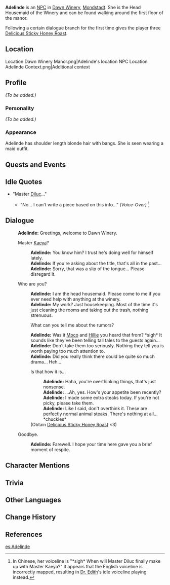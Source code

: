{{Meta
|missing_NPC_profile  = yes
}}
{{Character Infobox
|type             = NPC
|image            = NPC Adelinde.png
|region           = Mondstadt
|affiliation      = Dawn Winery
|title            = Head Housemaid
|dialoguereward   = {{Card|Delicious Sticky Honey Roast|3}}
|voiceJP          = [http://amuleto.jp/talents/tabatanene.html Nene Tabata (田畑寧々)]<ref>Amuleto: [http://amuleto.jp/talents/tabatanene.html JP VA's Profile]</ref>
}}
'''Adelinde''' is an [[NPC]] in [[Dawn Winery]], [[Mondstadt]]. She is the Head Housemaid of the Winery and can be found walking around the first floor of the manor.

Following a certain dialogue branch for the first time gives the player three [[Delicious Sticky Honey Roast]].

==Location==
<gallery hideaddbutton="true" captionalign="center">
Location Dawn Winery Manor.png|Adelinde's location
NPC Location Adelinde Context.png|Additional context
</gallery>

==Profile==
''(To be added.)''

===Personality===
''(To be added.)''

===Appearance===
Adelinde has shoulder length blonde hair with bangs. She is seen wearing a maid outfit.

==Quests and Events==
{{Quest Appearances}}

==Idle Quotes==
* "Master [[Diluc]]..."
** {{A|VO Adelinde 01.ogg}} "No... I can't write a piece based on this info..." ''(Voice-Over)'' <ref group="Note">In Chinese, her voiceline is "*sigh* When will Master Diluc finally make up with Master Kaeya?" It appears that the English voiceline is incorrectly mapped, resulting in [[Dr. Edith]]'s idle voiceline playing instead.</ref>

==Dialogue==
{{Dialogue start}}
:'''Adelinde:''' Greetings, welcome to Dawn Winery.
:{{DIcon}} Master [[Kaeya]]?
::'''Adelinde:''' You know him? I trust he's doing well for himself lately.
::'''Adelinde:''' If you're asking about the title, that's all in the past...
::'''Adelinde:''' Sorry, that was a slip of the tongue... Please disregard it.
:{{DIcon}} Who are you?
::'''Adelinde:''' I am the head housemaid. Please come to me if you ever need help with anything at the winery.
::'''Adelinde:''' My work? Just housekeeping. Most of the time it's just cleaning the rooms and taking out the trash, nothing strenuous.
::{{DIcon}} What can you tell me about the rumors?
::'''Adelinde:''' Was it [[Moco]] and [[Hillie]] you heard that from? *sigh* It sounds like they've been telling tall tales to the guests again...
::'''Adelinde:''' Don't take them too seriously. Nothing they tell you is worth paying too much attention to.
::'''Adelinde:''' Did you really think there could be quite so much drama... Heh...
::{{DIcon|Reward}} Is that how it is...
:::'''Adelinde:''' Haha, you're overthinking things, that's just nonsense.
:::'''Adelinde:''' ...Ah, yes. How's your appetite been recently?
:::'''Adelinde:''' I made some extra steaks today. If you're not picky, please take them.
:::'''Adelinde:''' Like I said, don't overthink it. These are perfectly normal animal steaks. There's nothing {{sic|wrong them}} at all... *chuckles*
::;(Obtain [[Delicious Sticky Honey Roast]] ×3)
:{{DIcon}} Goodbye.
::'''Adelinde:''' Farewell. I hope your time here gave you a brief moment of respite.
{{Dialogue end}}

==Character Mentions==
{{Character Mentions}}

==Trivia==
{{Reflist|note=1}}

==Other Languages==
{{Other Languages|default_hidden = 1
|en      = Adelinde
|zhs     = 爱德琳
|zhs_rm  = Àidélín
|zht     = 愛德琳
|zht_rm  = Àidélín
|ja      = アデリン
|ja_rm   = Aderin
|ko      = 아델린
|ko_rm   = Adellin
|es      = Adelinde
|fr      = Adeline
|ru      = Аделинда
|th      = Adelinde
|vi      = Adelinde
|de      = Adelinde
|id      = Adelinde
|pt      = Adelinde
}}

==Change History==
{{Change History|1.0}}

==References==
{{Reflist|1}}

[[es:Adelinde]]
